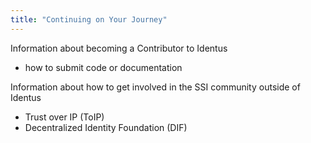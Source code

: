 ```yaml
---
title: "Continuing on Your Journey"
---
```


Information about becoming a Contributor to Identus

- how to submit code or documentation

Information about how to get involved in the SSI community outside of Identus

- Trust over IP (ToIP)
- Decentralized Identity Foundation (DIF)
